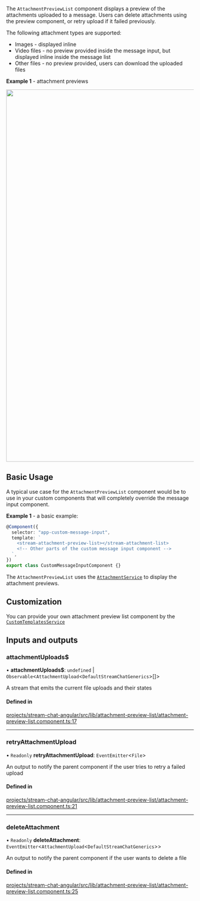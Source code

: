 
The `AttachmentPreviewList` component displays a preview of the attachments uploaded to a message. Users can delete attachments using the preview component, or retry upload if it failed previously.

The following attachment types are supported:

- Images - displayed inline
- Video files - no preview provided inside the message input, but displayed inline inside the message list
- Other files - no preview provided, users can download the uploaded files

**Example 1** - attachment previews

<img src={Screenshot} width="1000" />

## Basic Usage

A typical use case for the `AttachmentPreviewList` component would be to use in your custom components that will completely override the message input component.

**Example 1** - a basic example:

```typescript
@Component({
  selector: "app-custom-message-input",
  template: `
    <stream-attachment-preview-list></stream-attachment-list>
    <!-- Other parts of the custom message input component -->
  `,
})
export class CustomMessageInputComponent {}
```

The `AttachmentPreviewList` uses the [`AttachmentService`](../services/AttachmentService.mdx) to display the attachment previews.

## Customization

You can provide your own attachment preview list component by the [`CustomTemplatesService`](../services/CustomTemplatesService.mdx)

[//]: # "Start of generated content"
## Inputs and outputs 


### attachmentUploads$

• **attachmentUploads$**: `undefined` \| `Observable`\<`AttachmentUpload`\<`DefaultStreamChatGenerics`\>[]\>

A stream that emits the current file uploads and their states

#### Defined in

[projects/stream-chat-angular/src/lib/attachment-preview-list/attachment-preview-list.component.ts:17](https://github.com/GetStream/stream-chat-angular/blob/7e3f15aabf22a96017dafb45638593c3ba69fb64/projects/stream-chat-angular/src/lib/attachment-preview-list/attachment-preview-list.component.ts#L17)

___

### retryAttachmentUpload

• `Readonly` **retryAttachmentUpload**: `EventEmitter`\<`File`\>

An output to notify the parent component if the user tries to retry a failed upload

#### Defined in

[projects/stream-chat-angular/src/lib/attachment-preview-list/attachment-preview-list.component.ts:21](https://github.com/GetStream/stream-chat-angular/blob/7e3f15aabf22a96017dafb45638593c3ba69fb64/projects/stream-chat-angular/src/lib/attachment-preview-list/attachment-preview-list.component.ts#L21)

___

### deleteAttachment

• `Readonly` **deleteAttachment**: `EventEmitter`\<`AttachmentUpload`\<`DefaultStreamChatGenerics`\>\>

An output to notify the parent component if the user wants to delete a file

#### Defined in

[projects/stream-chat-angular/src/lib/attachment-preview-list/attachment-preview-list.component.ts:25](https://github.com/GetStream/stream-chat-angular/blob/7e3f15aabf22a96017dafb45638593c3ba69fb64/projects/stream-chat-angular/src/lib/attachment-preview-list/attachment-preview-list.component.ts#L25)

[//]: # "End of generated content"
